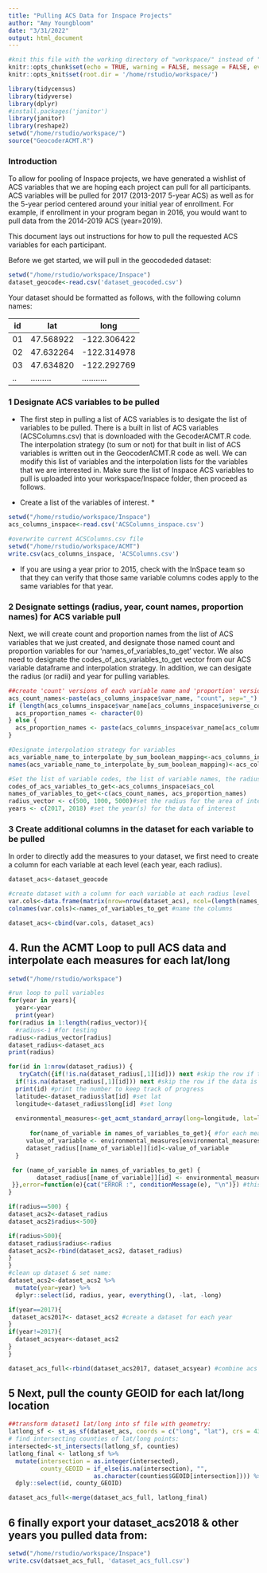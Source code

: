 ```yaml
---
title: "Pulling ACS Data for Inspace Projects"
author: "Amy Youngbloom"
date: "3/31/2022"
output: html_document
---
```


```r
#knit this file with the working directory of "workspace/" instead of "workspace/examples"
knitr::opts_chunk$set(echo = TRUE, warning = FALSE, message = FALSE, eval=FALSE)
knitr::opts_knit$set(root.dir = '/home/rstudio/workspace/')
```

```r
library(tidycensus)
library(tidyverse)
library(dplyr)
#install.packages('janitor')
library(janitor)
library(reshape2)
setwd("/home/rstudio/workspace/")
source("GeocoderACMT.R")
```


### Introduction

To allow for pooling of Inspace projects, we have generated a wishlist of ACS variables that we are hoping each project can pull for all participants. ACS variables will be pulled for 2017 (2013-2017 5-year ACS) as well as for the 5-year period centered around your initial year of enrollment. For example, if enrollment in your program began in 2016, you would want to pull data from the 2014-2019 ACS (year=2019). 

This document lays out instructions for how to pull the requested ACS variables for each participant. 

Before we get started, we will pull in the geocodeded dataset: 

```r
setwd("/home/rstudio/workspace/Inspace")
dataset_geocode<-read.csv('dataset_geocoded.csv')

```

Your dataset should be formatted as follows, with the following column names: 

| id  |  lat      | long        | 
|-----|-----------|-------------|
| 01  | 47.568922 | -122.306422 |
| 02  | 47.632264 | -122.314978 |
| 03  | 47.634820 | -122.292769 |
| ..  | ......... | ........... |


### 1 Designate ACS variables to be pulled

* The first step in pulling a list of ACS variables is to desigate the list of variables to be pulled. There is a built in list of ACS variables (ACSColumns.csv) that is downloaded with the GecoderACMT.R code. The interpolation strategy (to sum or not) for that built in list of ACS variables is written out in the GeocoderACMT.R code as well. We can modify this list of variables and the interpolation lists for the variables that we are interested in. Make sure the list of Inspace ACS variables to pull is uploaded into your workspace/Inspace folder, then proceed as follows.

* Create a list of the variables of interest. *

```r

setwd("/home/rstudio/workspace/Inspace")
acs_columns_inspace<-read.csv('ACSColumns_inspace.csv')

#overwrite current ACSColumns.csv file
setwd("/home/rstudio/workspace/ACMT")
write.csv(acs_columns_inspace, 'ACSColumns.csv')

```

* If you are using a year prior to 2015, check with the InSpace team so that they can verify that those same variable columns codes apply to the same variables for that year. 

### 2 Designate settings (radius, year, count names, proportion names) for ACS variable pull

  Next, we will create count and proportion names from the list of ACS variables that we just created, and designate those named count and proportion variables for our 'names_of_variables_to_get' vector. We also need to designate the codes_of_acs_variables_to_get vector from our ACS variable dataframe and interpolation strategy. In addition, we can desigate the radius (or radii) and year for pulling variables. 

```r
##create 'count' versions of each variable name and 'proportion' versions for each #ACS variable where applicable
acs_count_names<-paste(acs_columns_inspace$var_name, "count", sep="_")
if (length(acs_columns_inspace$var_name[acs_columns_inspace$universe_col != ""]) == 0) {   # prevent having something that is exactly "_proportion"
  acs_proportion_names <- character(0)
} else {
  acs_proportion_names <- paste(acs_columns_inspace$var_name[acs_columns_inspace$universe_col !=''], "proportion", sep="_")   # only non-universal variables have proportions
}

#Designate interpolation strategy for variables
acs_variable_name_to_interpolate_by_sum_boolean_mapping<-acs_columns_inspace$interpolation
names(acs_variable_name_to_interpolate_by_sum_boolean_mapping)<-acs_columns_inspace$acs_col

#Set the list of variable codes, the list of variable names, the radius, and the year for the data you want pulled
codes_of_acs_variables_to_get<-acs_columns_inspace$acs_col
names_of_variables_to_get<-c(acs_count_names, acs_proportion_names)
radius_vector <- c(500, 1000, 5000)#set the radius for the area of interest
years <- c(2017, 2018) #set the year(s) for the data of interest

```


### 3 Create additional columns in the dataset for each variable to be pulled

  In order to directly add the measures to your dataset, we first need to create a column for each variable at each level (each year, each radius). 
  

```r

dataset_acs<-dataset_geocode

#create dataset with a column for each variable at each radius level
var.cols<-data.frame(matrix(nrow=nrow(dataset_acs), ncol=(length(names_of_variables_to_get)))) #create dataset of columns
colnames(var.cols)<-names_of_variables_to_get #name the columns

dataset_acs<-cbind(var.cols, dataset_acs)

```

## 4. Run the ACMT Loop to pull ACS data and interpolate each measures for each lat/long

```r
setwd("/home/rstudio/workspace")

#run loop to pull variables
for(year in years){
  year<-year
  print(year)
for(radius in 1:length(radius_vector)){
  #radius<-1 #for testing
radius<-radius_vector[radius]
dataset_radius<-dataset_acs
print(radius)

for(id in 1:nrow(dataset_radius)) {
   tryCatch({if(!is.na(dataset_radius[,1][id])) next #skip the row if the data is already there
  if(!is.na(dataset_radius[,1][id])) next #skip the row if the data is already there
  print(id) #print the number to keep track of progress
  latitude<-dataset_radius$lat[id] #set lat
  longitude<-dataset_radius$long[id] #set long
  
  environmental_measures<-get_acmt_standard_array(long=longitude, lat=latitude, radius_meters = radius, year=year, codes_of_acs_variables_to_get = codes_of_acs_variables_to_get) #pull measures for given lat & long
 
      for(name_of_variable in names_of_variables_to_get){ #for each measures, get the value and put it into the column of the same name
     value_of_variable <- environmental_measures[environmental_measures$names == name_of_variable,]$values  
     dataset_radius[[name_of_variable]][id]<-value_of_variable
  }

 for (name_of_variable in names_of_variables_to_get) {
        dataset_radius[[name_of_variable]][id] <- environmental_measures[environmental_measures$names == name_of_variable, ]$values  
 }},error=function(e){cat("ERROR :", conditionMessage(e), "\n")}) #this will print any error messages
}

if(radius==500) {
dataset_acs2<-dataset_radius
dataset_acs2$radius<-500}

if(radius>500){
dataset_radius$radius<-radius
dataset_acs2<-rbind(dataset_acs2, dataset_radius)
}
}
#clean up dataset & set name:  
dataset_acs2<-dataset_acs2 %>% 
  mutate(year=year) %>%
  dplyr::select(id, radius, year, everything(), -lat, -long)

if(year==2017){
 dataset_acs2017<- dataset_acs2 #create a dataset for each year
}
if(year!=2017){
  dataset_acsyear<-dataset_acs2
}
}

dataset_acs_full<-rbind(dataset_acs2017, dataset_acsyear) #combine acs 2018 data with year of program enrollment
```

## 5 Next, pull the county GEOID for each lat/long location

```r
##transform dataset1 lat/long into sf file with geometry: 
latlong_sf <- st_as_sf(dataset_acs, coords = c("long", "lat"), crs = 4326)
# find intersecting counties of lat/long points:
intersected<-st_intersects(latlong_sf, counties)
latlong_final <- latlong_sf %>%
  mutate(intersection = as.integer(intersected),
         county_GEOID = if_else(is.na(intersection), "",
                        as.character(counties$GEOID[intersection]))) %>%
  dply::select(id, county_GEOID)

dataset_acs_full<-merge(dataset_acs_full, latlong_final)

```

## 6 finally export your dataset_acs2018 & other years you pulled data from: 

```r
setwd("/home/rstudio/workspace/Inspace")
write.csv(datsaet_acs_full, 'dataset_acs_full.csv')

```
